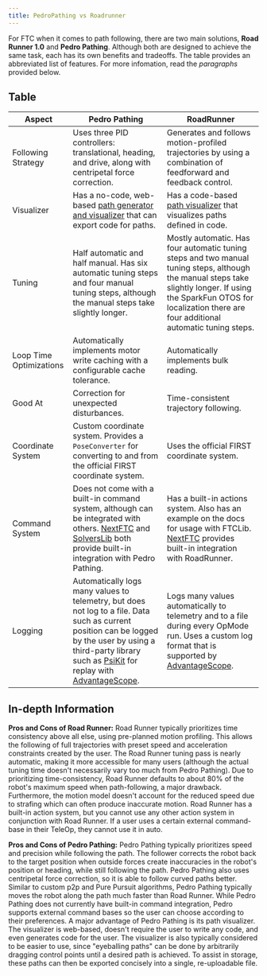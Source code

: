 ```yaml
---
title: PedroPathing vs Roadrunner
---
```


For FTC when it comes to path following, there are two main solutions, **Road Runner 1.0** and **Pedro Pathing**.
Although both are designed to achieve the same task, each has its own benefits and tradeoffs. The table provides an abbreviated list of features. For more infomation, read the *paragraphs* provided below.

## Table

| Aspect                  | Pedro Pathing                                                                                                                                                                                                                                                                    | RoadRunner                                                                                                                                                                                                                   |
|-------------------------|----------------------------------------------------------------------------------------------------------------------------------------------------------------------------------------------------------------------------------------------------------------------------------|------------------------------------------------------------------------------------------------------------------------------------------------------------------------------------------------------------------------------|
| Following Strategy      | Uses three PID controllers: translational, heading, and drive, along with centripetal force correction.                                                                                                                                                                          | Generates and follows motion-profiled trajectories by using a combination of feedforward and feedback control.                                                                                                               |
| Visualizer              | Has a no-code, web-based [path generator and visualizer](https://visualizer.pedropathing.com) that can export code for paths.                                                                                                                                                    | Has a code-based [path visualizer](https://github.com/acmerobotics/meepmeep) that visualizes paths defined in code.                                                                                                          |
| Tuning                  | Half automatic and half manual. Has six automatic tuning steps and four manual tuning steps, although the manual steps take slightly longer.                                                                                                                                     | Mostly automatic. Has four automatic tuning steps and two manual tuning steps, although the manual steps take slightly longer. If using the SparkFun OTOS for localization there are four additional automatic tuning steps. |
| Loop Time Optimizations | Automatically implements motor write caching with a configurable cache tolerance.                                                                                                                                                                                                | Automatically implements bulk reading.                                                                                                                                                                                       |
| Good At                 | Correction for unexpected disturbances.                                                                                                                                                                                                                                          | Time-consistent trajectory following.                                                                                                                                                                                        |
| Coordinate System       | Custom coordinate system. Provides a `PoseConverter` for converting to and from the official FIRST coordinate system.                                                                                                                                                            | Uses the official FIRST coordinate system.                                                                                                                                                                                   |
| Command System          | Does not come with a built-in command system, although can be integrated with others. [NextFTC](https://nextftc.dev) and [SolversLib](https://docs.seattlesolvers.com) both provide built-in integration with Pedro Pathing.                                                     | Has a built-in actions system. Also has an example on the docs for usage with FTCLib. [NextFTC](https://nextftc.dev) provides built-in integration with RoadRunner.                                                          |
| Logging                 | Automatically logs many values to telemetry, but does not log to a file. Data such as current position can be logged by the user by using a third-party library such as [PsiKit](https://psilynx.github.io/PsiKit) for replay with [AdvantageScope](https://advantagescope.org). | Logs many values automatically to telemetry and to a file during every OpMode run. Uses a custom log format that is supported by [AdvantageScope](https://advantagescope.org).                                               |

## In-depth Information
**Pros and Cons of Road Runner:**
Road Runner typically prioritizes time consistency above all else, using pre-planned motion profiling. This allows the following of full trajectories with preset speed and acceleration constraints created by the user.
The Road Runner tuning pass is nearly automatic, making it more accessible for many users (although the actual tuning time doesn't necessarily vary too much from Pedro Pathing). Due to prioritizing time-consistency, Road Runner defaults to about 80% of the robot's maximum speed when path-following, a major drawback. Furthermore, the motion model doesn't account for the reduced speed due to strafing which can often produce inaccurate motion.
Road Runner has a built-in action system, but you cannot use any other action system in conjunction with Road Runner. If a user uses a certain external command-base in their TeleOp, they cannot use it in auto.

**Pros and Cons of Pedro Pathing:**
Pedro Pathing typically prioritizes speed and precision while following the path. The follower corrects the robot back to the target position when outside forces create inaccuracies in the robot's position or heading, while still following the path. Pedro Pathing also uses centripetal force correction, so it is able to follow curved paths better. Similar to custom p2p and Pure Pursuit algorithms, Pedro Pathing typically moves the robot along the path much faster than Road Runner.
While Pedro Pathing does not currently have built-in command integration, Pedro supports external command bases so the user can choose according to their preferences.
A major advantage of Pedro Pathing is its path visualizer. The visualizer is web-based, doesn't require the user to write any code, and even generates code for the user. The visualizer is also typically considered to be easier to use, since "eyeballing paths" can be done by arbitrarily dragging control points until a desired path is achieved. To assist in storage, these paths can then be exported concisely into a single, re-uploadable file.

<!-- Thanks to Davis for the table -->
